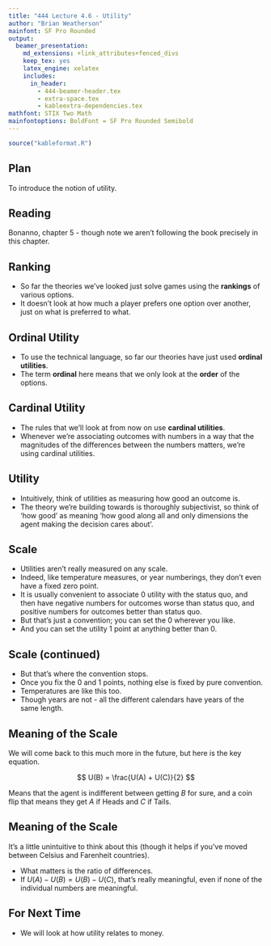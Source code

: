 ```yaml
---
title: "444 Lecture 4.6 - Utility"
author: "Brian Weatherson"
mainfont: SF Pro Rounded
output:
  beamer_presentation:
    md_extensions: +link_attributes+fenced_divs
    keep_tex: yes
    latex_engine: xelatex
    includes:
      in_header: 
        - 444-beamer-header.tex
        - extra-space.tex
        - kableextra-dependencies.tex
mathfont: STIX Two Math
mainfontoptions: BoldFont = SF Pro Rounded Semibold
---
```


```r
source("kableformat.R")
```

## Plan

To introduce the notion of utility.

## Reading

Bonanno, chapter 5 - though note we aren't following the book precisely in this chapter.

## Ranking

- So far the theories we've looked just solve games using the **rankings** of various options. 
- It doesn't look at how much a player prefers one option over another, just on what is preferred to what.

## Ordinal Utility

- To use the technical language, so far our theories have just used  **ordinal utilities**. 
- The term **ordinal** here means that we only look at the **order** of the options. 

## Cardinal Utility

- The rules that we'll look at from now on use **cardinal utilities**.
- Whenever we're associating outcomes with numbers in a way that the magnitudes of the differences between the numbers matters, we're using cardinal utilities.

## Utility

- Intuitively, think of utilities as measuring how good an outcome is. 
- The theory we're building towards is thoroughly subjectivist, so think of 'how good' as meaning 'how good along all and only dimensions the agent making the decision cares about'. 

## Scale

- Utilities aren't really measured on any scale. 
- Indeed, like temperature measures, or year numberings, they don't even have a fixed zero point. 
- It is usually convenient to associate 0 utility with the status quo, and then have negative numbers for outcomes worse than status quo, and positive numbers for outcomes better than status quo. 
- But that's just a convention; you can set the 0 wherever you like. 
- And you can set the utility 1 point at anything better than 0.

## Scale (continued)

- But that's where the convention stops.
- Once you fix the 0 and 1 points, nothing else is fixed by pure convention.
- Temperatures are like this too.
- Though years are not - all the different calendars have years of the same length.

## Meaning of the Scale

We will come back to this much more in the future, but here is the key equation.

$$
U(B) = \frac{U(A) + U(C)}{2}
$$

Means that the agent is indifferent between getting $B$ for sure, and a coin flip that means they get $A$ if Heads and $C$ if Tails.

## Meaning of the Scale

It's a little unintuitive to think about this (though it helps if you've moved between Celsius and Farenheit countries).

- What matters is the ratio of differences.
- If $U(A) - U(B) = U(B) - U(C)$, that's really meaningful, even if none of the individual numbers are meaningful.

## For Next Time

- We will look at how utility relates to money.

